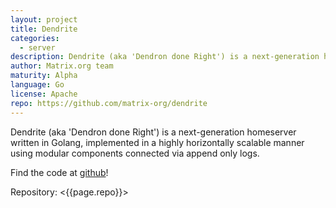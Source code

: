 ```yaml
---
layout: project
title: Dendrite
categories:
  - server
description: Dendrite (aka 'Dendron done Right') is a next-generation homeserver written in Golang
author: Matrix.org team
maturity: Alpha
language: Go
license: Apache
repo: https://github.com/matrix-org/dendrite
---
```


Dendrite (aka 'Dendron done Right') is a next-generation homeserver written in Golang, implemented in a highly horizontally scalable manner using modular components connected via append only logs.

Find the code at [github](https://github.com/matrix-org/dendrite)!

Repository: <{{page.repo}}>
